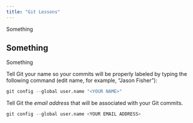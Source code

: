 ```yaml
---
title: "Git Lessons"
---
```


Something

## Something

Something


Tell Git your name so your commits will be properly labeled by typing the following command
(edit name, for example, "Jason Fisher"):

```r
git config --global user.name "<YOUR NAME>"
```

Tell Git the *email address* that will be associated with your Git commits.

```r
git config --global user.name <YOUR EMAIL ADDRESS>
```

